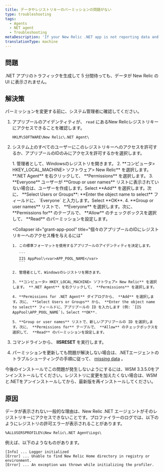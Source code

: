 ```yaml
---
title: データやレジストリキーのパーミッションの問題がない
type: troubleshooting
tags:
  - Agents
  - NET agent
  - Troubleshooting
metaDescription: 'If your New Relic .NET app is not reporting data and you see permissions errors for registry keys, follow these troubleshooting procedures.'
translationType: machine
---
```


## 問題

.NET アプリのトラフィックを生成して 5 分間待っても、データが New Relic の UI に表示されません。

## 解決策

<Callout variant="important">
  パーミッションを変更する前に、システム管理者に確認してください。
</Callout>

1. アプリプールのアイデンティティが、 `read` にあるNew Relicレジストリキーにアクセスできることを確認します。

   ```
   HKLM\SOFTWARE\New Relic\.NET Agent\
   ```

2. システム上のすべてのユーザーにこのレジストリキーへのアクセスを許可するか、アプリプールのIDのみにアクセスを許可するかを選択します。

   <CollapserGroup>
     <Collapser
       id="grant-everyone"
       title="Everyoneユーザーにレジストリキーへのアクセスを許可するには"
     >
       1. 管理者として、Windowsのレジストリを開きます。
       2. **コンピュータ> HKEY_LOCAL_MACHINE> ソフトウェア> New Relic** を選択します。 **.NET Agent** を右クリックして、 **Permissions** を選択します。
       3. **Everyone** ユーザーが **Group or user names** リストに表示されていない場合は、ユーザーを作成します。Select **Add** を選択します。次に、 **Select Users or Groups**: **Enter the object name to select** フィールドに、 `Everyone` と入力します。Select **OK**.
       4. **Group or user names** リストで、 **Everyone** を選択します。次に、 **Permissions for** のテーブルで、 **Allow** のチェックボックスを選択して、 **Read** のパーミッションを設定します。
     </Collapser>

     <Collapser
       id="grant-app-pool"
       title="個々のアプリプールのIDにレジストリキーへのアクセス権を与えるには"
     >
       1. この標準フォーマットを使用するアプリプールのアイデンティティを決定します。

          ```
          IIS AppPool\<var>APP_POOL_NAME</var>
          ```

       2. 管理者として、Windowsのレジストリを開きます。

       3. **コンピュータ> HKEY_LOCAL_MACHINE> ソフトウェア> New Relic** を選択します。 **.NET Agent** を右クリックして、 **Permissions** を選択します。

       4. **Permissions for .NET Agent** ダイアログから、 **Add** を選択します。次に、 **Select Users or Groups** から、 **Enter the object name to select** フィールドに、アプリプールの ID を入力します (例: `IIS AppPool\APP_POOL_NAME`)。Select **OK**.

       5. **Group or user names** リストで、新しいアプリプールの ID を選択します。次に、 **Permissions for** テーブルで、 **Allow** のチェックボックスを選択して、 **Read** のパーミッションを設定します。
     </Collapser>
   </CollapserGroup>

3. コマンドラインから、 **IISRESET** を実行します。

4. パーミッションを更新しても問題が解決しない場合は、.NETエージェントのトラブルシューティングの手順に従って、 [missing data](/docs/agents/net-agent/troubleshooting/no-data-appears-net) 。

<Callout variant="tip">
  今後のインストールでこの問題が発生しないようにするには、WSM 3.3.5.0をアンインストールしてください。レジストリに変更を加えたくない場合は、WSMと.NETをアンインストールしてから、最新版を再インストールしてください。
</Callout>

## 原因

データが表示されない一般的な理由は、New Relic .NET エージェントがそのレジストリキーにアクセスできないことです。プロファイラーのログでは、以下のようにレジストリの許可エラーが表示されることがあります。

```
%ALLUSERSPROFILE%\New Relic\.NET Agent\Logs\
```

例えば、以下のようなものがあります。

```
[Info] ... Logger initialized
[Error] ... Unable to find New Relic Home directory in registry or environment.
[Error] ... An exception was thrown while initializing the profiler.
```